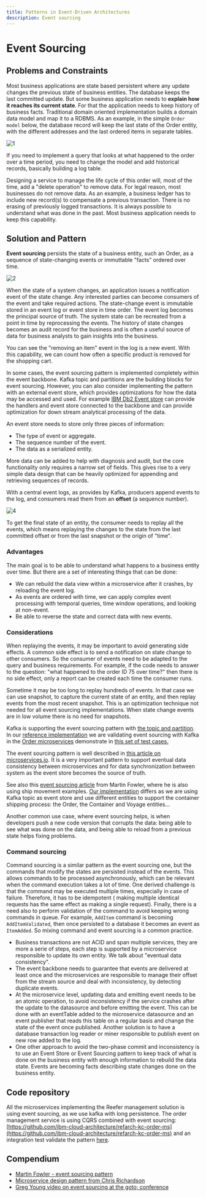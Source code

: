 ```yaml
---
title: Patterns in Event-Driven Architectures
description: Event sourcing
---
```


# Event Sourcing

## Problems and Constraints

Most business applications are state based persistent where any update changes the previous state of business entities. The database keeps the last committed update. But some business application needs to **explain how it reaches its current state**. For that the application needs to keep history of business facts.
Traditional domain oriented implementation builds a domain data model and map it to a RDBMS. As an example, in the simple `Order model` below, the database record will keep the last state of the Order entity, with the different addresses and the last ordered items in separate tables.

![1](../images/evt-src-ex1.png)

If you need to implement a query that looks at what happened to the order over a time period, you need to change the model and add historical records, basically building a log table.

Designing a service to manage the life cycle of this order will, most of the time, add a "delete operation" to remove data.  For legal reason, most businesses do not remove data. As an example, a business ledger has to include new record(s) to compensate a previous transaction. There is no erasing of previously logged transactions. It is always possible to understand what was done in the past. Most business application needs to keep this capability.

## Solution and Pattern

**Event sourcing** persists the state of a business entity, such an Order, as a sequence of state-changing events or immuttable "facts" ordered over time.

![2](../images/evt-src.png)

When the state of a system changes, an application issues a notification event of the state change. Any interested parties can become consumers of the event and take required actions.  The state-change event is immutable stored in an event log or event store in time order.  The event log becomes the principal source of truth. The system state can be recreated from a point in time by reprocessing the events. The history of state changes becomes an audit record for the business and is often a useful source of data for business analysts to gain insights into the business.

You can see the "removing an item" event in the log is a new event. With this capability, we can count how often a specific product is removed for the shopping cart.

In some cases, the event sourcing pattern is implemented completely within the event backbone.  Kafka topic and partitions are the building blocks for event sourcing. However, you can also consider implementing the pattern with an external event store, which provides optimizations for how the data may be accessed and used. For example [IBM Db2 Event store](https://www.ibm.com/products/db2-event-store) can provide the handlers and event store connected to the backbone and can provide optimization for down stream analytical processing of the data.

An event store needs to store only three pieces of information:

* The type of event or aggregate.
* The sequence number of the event.
* The data as a serialized entity.

More data can be added to help with diagnosis and audit, but the core functionality only requires a narrow set of fields. This gives rise to a very simple data design that can be heavily optimized for appending and retrieving sequences of records.

With a central event logs, as provides by Kafka, producers append events to the log, and consumers read them from an **offset** (a sequence number).

![4](../images/evt-sourcing.png)

To get the final state of an entity, the consumer needs to replay all the events, which means replaying the changes to the state from the last committed offset or from the last snapshot or the origin of "time".

### Advantages

The main goal is to be able to understand what happens to a business entity over time. But there are a set of interesting things that can be done:

* We can rebuild the data view within a microservice after it crashes, by reloading the event log.
* As events are ordered with time, we can apply complex event processing with temporal queries, time window operations, and looking at non-event.
* Be able to reverse the state and correct data with new events.

### Considerations

When replaying the events, it may be important to avoid generating side effects. A common side effect is to send a notification on state change to other consumers. So the consumer of events need to be adapted to the query and business requirements. For example, if the code needs to answer to the question: "what happened to the order ID 75 over time?" then there is no side effect, only a report can be created each time the consumer runs.

Sometime it may be too long to replay hundreds of events. In that case we can use snapshot, to capture the current state of an entity, and then replay events from the most recent snapshot. This is an optimization technique not needed for all event sourcing implementations. When state change events are in low volume there is no need for snapshots.

Kafka is supporting the event sourcing pattern with [the topic and partition](../../technology/kafka-overview/#topics). In our [reference implementation](https://ibm-cloud-architecture.github.io/refarch-kc) we are validating event sourcing with Kafka in the [Order microservices](https://github.com/ibm-cloud-architecture/refarch-kc-order-ms) demonstrate in [this set of test cases.](https://ibm-cloud-architecture.github.io/refarch-kc/itg-tests/itgtests)

The event sourcing pattern is well described in [this article on microservices.io](https://microservices.io/patterns/data/event-sourcing.html). It is a very important pattern to support eventual data consistency between microservices and for data synchronization between system as the event store becomes the source of truth.

See also this [event sourcing article](https://martinfowler.com/eaaDev/EventSourcing.html) from Martin Fowler, where he is also using ship movement examples. [Our implementation](https://github.com/ibm-cloud-architecture/refarch-kc) differs as we are using Kafka topic as event store and use different entities to support the container shipping process: the Order, the Container and Voyage entities...

Another common use case, where event sourcing helps, is when developers push a new code version that corrupts the data: being able to see what was done on the data, and being able to reload from a previous state helps fixing problems.

### Command sourcing

Command sourcing is a similar pattern as the event sourcing one, but the commands that modify the states are persisted instead of the events. This allows commands to be processed asynchronously, which can be relevant when the command execution takes a lot of time.
One derived challenge is that the command may be executed multiple times, especially in case of failure. Therefore, it has to be idempotent ( making multiple identical requests has the same effect as making a single request). Finally, there is a need also to perform validation of the command to avoid keeping wrong commands in queue. For example, `AddItem` command is becoming `AddItemValidated`, then once persisted to a database it becomes an event as `ItemAdded`. So mixing command and event sourcing is a common practice.

* Business transactions are not ACID and span multiple services, they are more a serie of steps, each step is supported by a microservice responsible to update its own entity. We talk about "eventual data consistency".
* The event backbone needs to guarantee that events are delivered at least once and the microservices are responsible to manage their offset from the stream source and deal with inconsistency, by detecting duplicate events.
* At the microservice level, updating data and emitting event needs to be an atomic operation, to avoid inconsistency if the service crashes after the update to the datasource and before emitting the event. This can be done with an eventTable added to the microservice datasource and an event publisher that reads this table on a regular basis and change the state of the event once published. Another solution is to have a database transaction log reader or miner responsible to publish event on new row added to the log.
* One other approach to avoid the two-phase commit and inconsistency is to use an Event Store or Event Sourcing pattern to keep track of what is done on the business entity with enough information to rebuild the data state. Events are becoming facts describing state changes done on the business entity.

## Code repository

All the microservices implementing the Reefer management solution is using event sourcing, as we use kafka with long persistence. The order management service is using CQRS combined with event sourcing: [https://github.com/ibm-cloud-architecture/refarch-kc-order-ms](https://github.com/ibm-cloud-architecture/refarch-kc-order-ms) and an integration test validate the pattern [here](https://ibm-cloud-architecture.github.io/refarch-kc/itg-tests/#how-to-proof-the-event-sourcing).

## Compendium

* [Martin Fowler - event sourcing pattern](https://martinfowler.com/eaaDev/EventSourcing.html)
* [Microservice design pattern from Chris Richardson](https://microservices.io/patterns/data/event-sourcing.html)
* [Greg Young video on event sourcing at the goto; conference](https://www.youtube.com/watch?v=8JKjvY4etTY)
